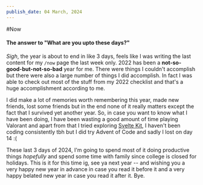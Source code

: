 ---
publish_date: 04 March, 2024
---

#Now
#### The answer to "What are you upto these days?"

*Sigh*, the year is about to end in like 3 days, feels like I was writing the last content for my `/now` page the last week only. 2022 has been a **not-so-good-but-not-so-bad** year for me. There were things I couldn't accomplish but there were also a large number of things I did accomplish. In fact I was able to check out most of the stuff from my 2022 checklist and that's a huge accomplishment according to me.

I did make a lot of memories worth remembering this year, made new friends, lost some friends but in the end none of it really matters except the fact that I survived yet another year. So, in case you want to know what I have been doing, I have been wasting a good amount of time playing Valorant and apart from that I tried exploring [Svelte Kit](https://github.com/asrvd/sveltekit-guestbook), I haven't been coding consistently tbh but I did try Advent of Code and sadly I lost on day 14 :(

These last 3 days of 2024, I'm going to spend most of it doing productive things *hopefully* and spend some time with family since college is closed for holidays. This is it for this time ig, see ya next year -- and wishing you a very happy new year in advance in case you read it before it and a very happy belated new year in case you read it after it. Bye.